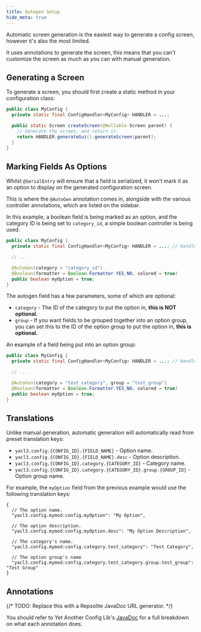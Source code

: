 ```yaml
---
title: Autogen Setup
hide_meta: true
---
```


Automatic screen generation is the easiest way to generate a config screen, however it's also the most limited.

It uses annotations to generate the screen, this means that you can't customize the screen as much as you can with manual generation.

## Generating a Screen

To generate a screen, you should first create a static method in your configuration class:

```java
public class MyConfig {
  private static final ConfigHandler<MyConfig> HANDLER = ...;

  public static Screen createScreen(@Nullable Screen parent) {
    // Generate the screen, and return it.
    return HANDLER.generateGui().generateScreen(parent);
  }
}
```

## Marking Fields As Options

Whilst `@SerialEntry` will ensure that a field is serialized, it won't mark it as an option to display on the generated configuration screen.

This is where the `@AutoGen` annotation comes in, alongside with the various controller annotations, which are listed on the sidebar.

In this example, a boolean field is being marked as an option, and the category ID is being set to `category_id`, a simple boolean controller is being used.

```java
public class MyConfig {
  private static final ConfigHandler<MyConfig> HANDLER = ...; // Handler has an ID of "mymod:config" for this example.

  // ...

  @AutoGen(category = "category_id")
  @Boolean(formatter = Boolean.Formatter.YES_NO, colored = true)
  public boolean myOption = true;
}
```

The autogen field has a few parameters, some of which are optional:

- `category` - The ID of the category to put the option in, **this is NOT optional.**
- `group` - If you want fields to be grouped together into an option group, you can set this to the ID of the option group to put the option in, **this is optional.**

An example of a field being put into an option group:

```java
public class MyConfig {
  private static final ConfigHandler<MyConfig> HANDLER = ...; // Handler has an ID of "mymod:config" for this example.

  // ...

  @AutoGen(category = "test_category", group = "test_group")
  @Boolean(formatter = Boolean.Formatter.YES_NO, colored = true)
  public boolean myOption = true;
}
```

## Translations

Unlike manual generation, automatic generation will automatically read from preset translation keys:

- `yacl3.config.{CONFIG_ID}.{FIELD_NAME}` - Option name.
- `yacl3.config.{CONFIG_ID}.{FIELD_NAME}.desc` - Option description.
- `yacl3.config.{CONFIG_ID}.category.{CATEGORY_ID}` - Category name.
- `yacl3.config.{CONFIG_ID}.category.{CATEGORY_ID}.group.{GROUP_ID}` - Option group name.

For example, the `myOption` field from the previous example would use the following translation keys:

```jsonc
{
  // The option name.
  "yacl3.config.mymod:config.myOption": "My Option",

  // The option description.
  "yacl3.config.mymod:config.myOption.desc": "My Option Description",

  // The category's name.
  "yacl3.config.mymod:config.category.test_category": "Test Category",

  // The option group's name
  "yacl3.config.mymod:config.category.test_category.group.test_group": "Test Group"
}
```

## Annotations

{/* TODO: Replace this with a Repsolite JavaDoc URL generator. */}

You should refer to Yet Another Config Lib's [JavaDoc](https://github.com/isXander/YetAnotherConfigLib/tree/294798b2c1b7e6443f717650443d1d171c796943/src/main/java/dev/isxander/yacl3/config/v2/api/autogen) for a full breakdown on what each annotation does.
